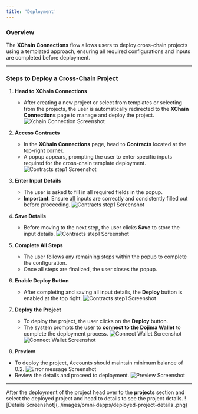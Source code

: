 ```yaml
---
title: 'Deployment'
---
```


### Overview

The **XChain Connections** flow allows users to deploy cross-chain projects using a templated approach, ensuring all required configurations and inputs are completed before deployment.

---

### Steps to Deploy a Cross-Chain Project

1. **Head to XChain Connections**
   - After creating a new project or select from templates or selecting from the projects, the user is automatically redirected to the **XChain Connections** page to manage and deploy the project.
   ![Xchain Connection Screenshot](../images/omni-dapps/xchain-connections.png)
 
2. **Access Contracts**
   - In the **XChain Connections** page, head to **Contracts** located at the top-right corner.
   - A popup appears, prompting the user to enter specific inputs required for the cross-chain template deployment.
  ![Contracts step1 Screenshot](../images/omni-dapps/contracts-step1.png)

3. **Enter Input Details**
   - The user is asked to fill in all required fields in the popup.
   - **Important**: Ensure all inputs are correctly and consistently filled out before proceeding.
   ![Contracts step1 Screenshot](../images/omni-dapps/contracts-step1.png)

4. **Save Details**
   - Before moving to the next step, the user clicks **Save** to store the input details.
   ![Contracts step1 Screenshot](../images/omni-dapps/contracts-step1.png)

5. **Complete All Steps**
   - The user follows any remaining steps within the popup to complete the configuration.
   - Once all steps are finalized, the user closes the popup.

6. **Enable Deploy Button**
   - After completing and saving all input details, the **Deploy** button is enabled at the top right.
    ![Contracts step1 Screenshot](../images/omni-dapps/deploy-contract.png)


7. **Deploy the Project**
   - To deploy the project, the user clicks on the **Deploy** button.
   - The system prompts the user to **connect to the Dojima Wallet** to complete the deployment process.
   ![Connect Wallet Screenshot](../images/omni-dapps/connect-wallet.png)
   ![Connect Wallet Screenshot](../images/omni-dapps/password.png)

8. **Preview**
  - To deploy the project, Accounts should maintain minimum balance of 0.2.
  ![Error message Screenshot](../images/omni-dapps/balance-error-message.png)
  - Review the details and proceed to deployment.
  ![Preview Screenshot](../images/omni-dapps/deployment-details.png)

---

After the deployment of the project head over to the **projects** section and select the deployed project and head to details to see the project details.
![Details Screenshot](../images/omni-dapps/deployed-project-details
.png)